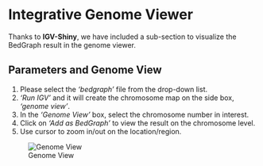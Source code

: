# Integrative Genome Viewer
Thanks to **IGV-Shiny**, we have included a sub-section to visualize the BedGraph result in the genome viewer.

## Parameters and Genome View
1. Please select the *'bedgraph'* file from the drop-down list.
2. *'Run IGV'* and it will create the chromosome map on the side box, *'genome view'*.
3. In the *'Genome View'* box, select the chromosome number in interest.
4. Click on *'Add as BedGraph'* to view the result on the chromosome level.
5. Use cursor to zoom in/out on the location/region. 

![Genome View](_images/igv/igv1.png){#fig-igv1}